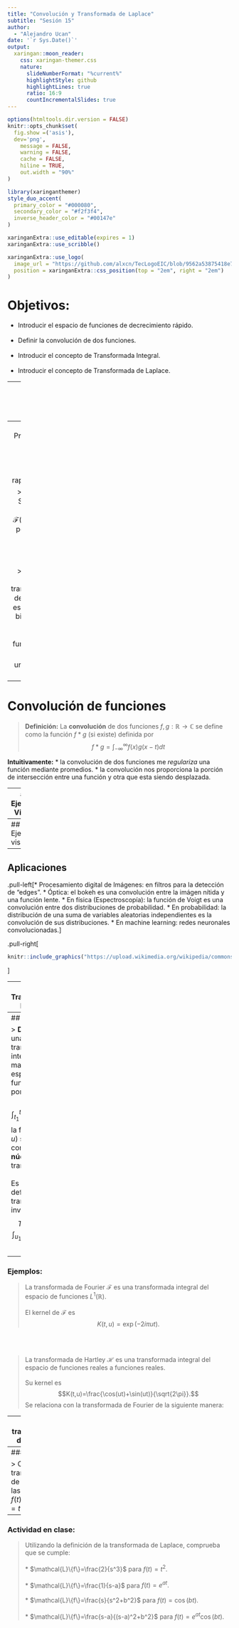 ```yaml
---
title: "Convolución y Transformada de Laplace"
subtitle: "Sesión 15"
author: 
  - "Alejandro Ucan"
date: '`r Sys.Date()`'
output:
  xaringan::moon_reader:
    css: xaringan-themer.css
    nature:
      slideNumberFormat: "%current%"
      highlightStyle: github
      highlightLines: true
      ratio: 16:9
      countIncrementalSlides: true
---
```


```r
options(htmltools.dir.version = FALSE)
knitr::opts_chunk$set(
  fig.show =('asis'),
  dev='png',
	message = FALSE,
	warning = FALSE,
	cache = FALSE,
	hiline = TRUE,
	out.width = "90%"
)
```

```r
library(xaringanthemer)
style_duo_accent(
  primary_color = "#000080",
  secondary_color = "#f2f3f4",
  inverse_header_color = "#00147e"
)
```

```r
xaringanExtra::use_editable(expires = 1)
xaringanExtra::use_scribble()
```

```r
xaringanExtra::use_logo(
  image_url = "https://github.com/alxcn/TecLogoEIC/blob/9562a53875418e749a296c85808a19c85fc4be74/IngenieriaCiencias_Horizontal_RGB.png",
  position = xaringanExtra::css_position(top = "2em", right = "2em")
)
```
# Objetivos:

 * Introducir el espacio de funciones de decrecimiento rápido. <br/><br/>
 * Definir la convolución de dos funciones. <br/><br/>
 * Introducir el concepto de Transformada Integral. <br/><br/>
 * Introducir el concepto de Transformada de Laplace.

---
# ¿Qué funciones vamos a tratar?

> __Definición:__ una función $f:\mathbb{R}\to \mathbb{C}$ se dice que __decrece rápidamente__ si para todo $p\in \mathbb{N}$ se cumple $$\lim_{|x|\to\infty}|x^pf(x)|=0.$$

__Ejemplo:__ la función $f(x)=e^{|x|}$ decrece rápidamente y también $f(x)=e^{|x|}\sin(x)$.

> __Definición:__ denotaremos por $\mathscr{S}(\mathbb{R})$ al espacio vectorial de las funciones $f:\mathbb{R}\to\mathbb{C}$ tales que :
  * $f$ decrece rápidamente.
  * Todas sus derivadas también decrecen rápidamente (infinitas derivadas)

---
## Propiedades de las funciones que decrecen rapidamente.

> __Teorema:__ Si $f\in\mathscr{S}(\mathbb{R})$ entonces, $\mathscr{F}(f)$ también pertenece a $\mathscr{S}(\mathbb{R}).$

<br/><br/>

> __Teorema:__ La transformada de Fourier $\mathscr{F}$ es un mapeo biyectivo en $\mathscr{S}(\mathbb{R}).$ Más aún la función $g(x)=e^{-\pi x^2}$ es un punto fijo de $\mathscr{F}.$

---
# Convolución de funciones

> __Definición:__ La __convolución__ de dos funciones $f,g:\mathbb{R}\to\mathbb{C}$ se define como la función $f\ast g$ (si existe) definida por $$f\ast g=\int_{-\infty}^\infty f(x)g(x-t)dt$$

__Intuitivamente:__ 
  * la convolución de dos funciones me _regulariza_ una función mediante promedios. 
  * la convolución nos proporciona la porción de intersección entre una función y otra que esta siendo desplazada.
  
---
## Ejemplo Visual

<iframe src="https://www.geogebra.org/calculator/p6qvzyxy?embed" width="1200" height="450" allowfullscreen style="border: 1px solid #e4e4e4;border-radius: 4px;" frameborder="0"></iframe>

---
## Otro Ejemplo visual


---
## Aplicaciones

.pull-left[* Procesamiento digital de Imágenes: en filtros para la detección de "edges". 
* Óptica: el bokeh es una convolución entre la imágen nítida y una función lente.
* En física (Espectroscopía): la función de Voigt es una convolución entre dos distribuciones de probabilidad.
* En probabilidad: la distribución de una suma de variables aleatorias independientes es la convolución de sus distribuciones.
* En machine learning: redes neuronales convolucionadas.]

.pull-right[
```r
knitr::include_graphics("https://upload.wikimedia.org/wikipedia/commons/d/d7/Halftone%2C_Gaussian_Blur.jpg")
```
]

---
# Transformadas Integrales

### Motivación:

Problemas dificiles de resolver en su presentación original, que transformados pueden ser mas sencillos. La _tranformada integral_ mapea una ecuación en su "dominio" original en otro "dominio" de tal manera que la manipulación de la ecuación sea más sencilla que originalmente y la solución puede ser reconvertirse al dominio original.

---
## Formalismo

> __Definición:__ una transformada integral es una mapeo $T$ entre espacios de funciones dada por $$T(f)(u)=\int_{t_1}^{t_2}f(t)K(t,u)dt,$$ la función $K(t,u)$ se le conoce como __kernel__ o __núcleo__ de la transformación. <br/><br/> Es posible definir una transformada inversa: $$T^{-1}(g)(t)=\int_{u_1}^{u_2} g(u)K^{-1}(t,u)du.$$

---

### Ejemplos:

> La transformada de Fourier $\mathscr{F}$ es una transformada integral del espacio de funciones $L^1(\mathbb{R}).$ <br/><br/> El kernel de $\mathscr{F}$ es $$K(t,u)=\exp(-2i\pi u t).$$

<br/><br/>

> La transformada de Hartley $\mathscr{H}$ es una transformada integral del espacio de funciones reales a funciones reales. <br/><br/> Su kernel es $$K(t,u)=\frac{\cos(ut)+\sin(ut)}{\sqrt{2\pi}}.$$ Se relaciona con la transformada de Fourier de la siguiente manera:

---
# La transformada de Laplace

> __Definición:__ la _transformada de Laplace definida para funciones $f(t)$ con $t\geq 0$ es la función $F(s)$ definida por $$F(s)=\int_0^\infty f(t)\exp(-st)dt$$ donde $s$ es un número complejo que define la frecuencia. <br/><br/> La notación usual para la transformada de Laplace es $\mathcal{L}\{f\}=F.$

---
### Ejemplo:

> Calcule las transformadas de Laplace de las funciones $f(t)=1$ y $f(t)=t.$


---
### Actividad en clase:

> Utilizando la definición de la transformada de Laplace, comprueba que se cumple: <br/><br/>
  * $\mathcal{L}\{f\}=\frac{2}{s^3}$ para $f(t)=t^2.$ <br/><br/>
  * $\mathcal{L}\{f\}=\frac{1}{s-a}$ para $f(t)=e^{at}.$ <br/><br/>
  * $\mathcal{L}\{f\}=\frac{s}{s^2+b^2}$ para $f(t)=\cos(bt).$ <br/><br/>
  * $\mathcal{L}\{f\}=\frac{s-a}{(s-a)^2+b^2}$ para $f(t)=e^{at}\cos(bt).$
  